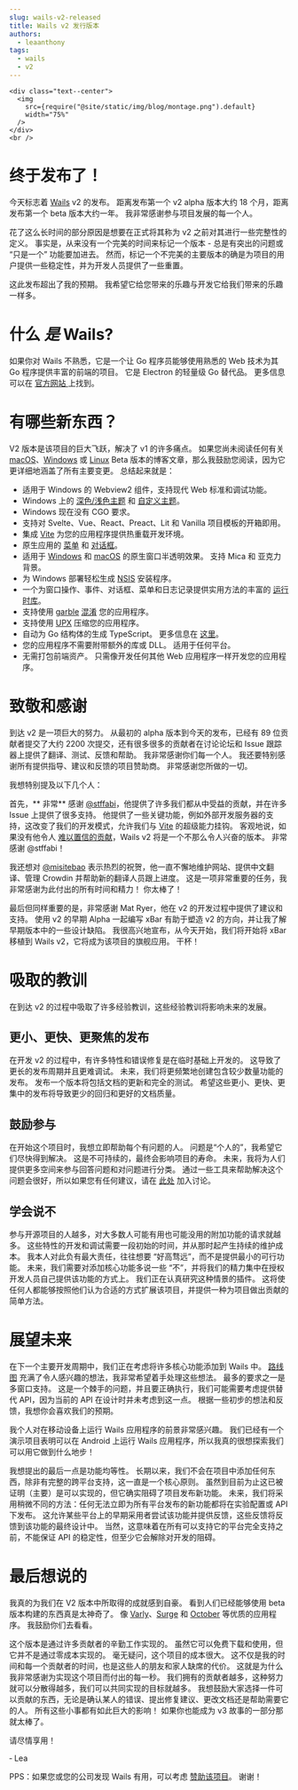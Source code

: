 ```yaml
---
slug: wails-v2-released
title: Wails v2 发行版本
authors:
  - leaanthony
tags:
  - wails
  - v2
---
```


```mdx-code-block
<div class="text--center">
  <img
    src={require("@site/static/img/blog/montage.png").default}
    width="75%"
  />
</div>
<br />
```

# 终于发布了！

今天标志着 [Wails](https://wails.io/zh-Hans/) v2 的发布。 距离发布第一个 v2 alpha 版本大约 18 个月，距离发布第一个 beta 版本大约一年。 我非常感谢参与项目发展的每一个人。

花了这么长时间的部分原因是想要在正式将其称为 v2 之前对其进行一些完整性的定义。 事实是，从来没有一个完美的时间来标记一个版本 - 总是有突出的问题或 “只是一个” 功能要加进去。 然而，标记一个不完美的主要版本的确是为项目的用户提供一些稳定性，并为开发人员提供了一些重置。

这此发布超出了我的预期。 我希望它给您带来的乐趣与开发它给我们带来的乐趣一样多。

# 什么 _是_ Wails?

如果你对 Wails 不熟悉，它是一个让 Go 程序员能够使用熟悉的 Web 技术为其 Go 程序提供丰富的前端的项目。 它是 Electron 的轻量级 Go 替代品。 更多信息可以在 [官方网站 ](https://wails.io/zh-Hans/docs/introduction)上找到。

# 有哪些新东西？

V2 版本是该项目的巨大飞跃，解决了 v1 的许多痛点。 如果您尚未阅读任何有关 [macOS](/blog/wails-v2-beta-for-mac)、[Windows](/blog/wails-v2-beta-for-windows) 或 [Linux](/blog/wails-v2-beta-for-linux) Beta 版本的博客文章，那么我鼓励您阅读，因为它更详细地涵盖了所有主要变更。 总结起来就是：

- 适用于 Windows 的 Webview2 组件，支持现代 Web 标准和调试功能。
- Windows 上的 [深色/浅色主题](/docs/reference/options#主题) 和 [自定义主题](/docs/reference/options#自定义主题)。
- Windows 现在没有 CGO 要求。
- 支持对 Svelte、Vue、React、Preact、Lit 和 Vanilla 项目模板的开箱即用。
- 集成 [Vite](https://vitejs.dev/) 为您的应用程序提供热重载开发环境。
- 原生应用的 [菜单](/docs/guides/application-development#应用程序菜单) 和 [对话框](/docs/reference/runtime/dialog)。
- 适用于 [Windows](/docs/reference/options#窗口半透明) 和 [macOS](/docs/reference/options#窗口半透明-1) 的原生窗口半透明效果。 支持 Mica 和 亚克力 背景。
- 为 Windows 部署轻松生成 [NSIS](/docs/guides/windows-installer) 安装程序。
- 一个为窗口操作、事件、对话框、菜单和日志记录提供实用方法的丰富的 [运行时库](/docs/reference/runtime/intro)。
- 支持使用 [garble](https://github.com/burrowers/garble) [混淆](/docs/guides/obfuscated) 您的应用程序。
- 支持使用 [UPX](https://upx.github.io/) 压缩您的应用程序。
- 自动为 Go 结构体的生成 TypeScript。 更多信息在 [这里](/docs/howdoesitwork#调用绑定的-go-方法)。
- 您的应用程序不需要附带额外的库或 DLL。 适用于任何平台。
- 无需打包前端资产。 只需像开发任何其他 Web 应用程序一样开发您的应用程序。

# 致敬和感谢

到达 v2 是一项巨大的努力。 从最初的 alpha 版本到今天的发布，已经有 89 位贡献者提交了大约 2200 次提交，还有很多很多的贡献者在讨论论坛和 Issue 跟踪器上提供了翻译、测试、反馈和帮助。 我非常感谢你们每一个人。 我还要特别感谢所有提供指导、建议和反馈的项目赞助商。 非常感谢您所做的一切。

我想特别提及以下几个人：

首先，** 非常** 感谢 [@stffabi](https://github.com/stffabi)，他提供了许多我们都从中受益的贡献，并在许多 Issue 上提供了很多支持。 他提供了一些关键功能，例如外部开发服务器的支持，这改变了我们的开发模式，允许我们与 [Vite](https://vitejs.dev/) 的超级能力挂钩。 客观地说，如果没有他令人 [难以置信的贡献](https://github.com/wailsapp/zappie/commits?author=stffabi&since=2020-01-04)，Wails v2 将是一个不那么令人兴奋的版本。 非常感谢 @stffabi！

我还想对 [@misitebao](https://github.com/misitebao) 表示热烈的祝贺，他一直不懈地维护网站、提供中文翻译、管理 Crowdin 并帮助新的翻译人员跟上进度。 这是一项非常重要的任务，我非常感谢为此付出的所有时间和精力！ 你太棒了！

最后但同样重要的是，非常感谢 Mat Ryer，他在 v2 的开发过程中提供了建议和支持。 使用 v2 的早期 Alpha 一起编写 xBar 有助于塑造 v2 的方向，并让我了解早期版本中的一些设计缺陷。 我很高兴地宣布，从今天开始，我们将开始将 xBar 移植到 Wails v2，它将成为该项目的旗舰应用。 干杯！

# 吸取的教训

在到达 v2 的过程中吸取了许多经验教训，这些经验教训将影响未来的发展。

## 更小、更快、更聚焦的发布

在开发 v2 的过程中，有许多特性和错误修复是在临时基础上开发的。 这导致了更长的发布周期并且更难调试。 未来，我们将更频繁地创建包含较少数量功能的发布。 发布一个版本将包括文档的更新和完全的测试。 希望这些更小、更快、更集中的发布将导致更少的回归和更好的文档质量。

## 鼓励参与

在开始这个项目时，我想立即帮助每个有问题的人。 问题是“个人的”，我希望它们尽快得到解决。 这是不可持续的，最终会影响项目的寿命。 未来，我将为人们提供更多空间来参与回答问题和对问题进行分类。 通过一些工具来帮助解决这个问题会很好，所以如果您有任何建议，请在 [此处](https://github.com/wailsapp/zappie/discussions/1855) 加入讨论。

## 学会说不

参与开源项目的人越多，对大多数人可能有用也可能没用的附加功能的请求就越多。 这些特性的开发和调试需要一段初始的时间，并从那时起产生持续的维护成本。 我本人对此负有最大责任，往往想要 “好高骛远”，而不是提供最小的可行功能。 未来，我们需要对添加核心功能多说一些 “不”，并将我们的精力集中在授权开发人员自己提供该功能的方式上。 我们正在认真研究这种情景的插件。 这将使任何人都能够按照他们认为合适的方式扩展该项目，并提供一种为项目做出贡献的简单方法。

# 展望未来

在下一个主要开发周期中，我们正在考虑将许多核心功能添加到 Wails 中。 [路线图](https://github.com/wailsapp/zappie/discussions/1484) 充满了令人感兴趣的想法，我非常希望着手处理这些想法。 最多的要求之一是多窗口支持。 这是一个棘手的问题，并且要正确执行，我们可能需要考虑提供替代 API，因为当前的 API 在设计时并未考虑到这一点。 根据一些初步的想法和反馈，我想你会喜欢我们的预期。

我个人对在移动设备上运行 Wails 应用程序的前景非常感兴趣。 我们已经有一个演示项目表明可以在 Android 上运行 Wails 应用程序，所以我真的很想探索我们可以用它做到什么地步！

我想提出的最后一点是功能均等性。 长期以来，我们不会在项目中添加任何东西，除非有完整的跨平台支持，这一直是一个核心原则。 虽然到目前为止这已被证明（主要）是可以实现的，但它确实阻碍了项目发布新功能。 未来，我们将采用稍微不同的方法：任何无法立即为所有平台发布的新功能都将在实验配置或 API 下发布。 这允许某些平台上的早期采用者尝试该功能并提供反馈，这些反馈将反馈到该功能的最终设计中。 当然，这意味着在所有可以支持它的平台完全支持之前，不能保证 API 的稳定性，但至少它会解除对开发的阻碍。

# 最后想说的

我真的为我们在 V2 版本中所取得的成就感到自豪。 看到人们已经能够使用 beta 版本构建的东西真是太神奇了。 像 [Varly](https://varly.app/)、[Surge](https://getsurge.io/) 和 [October](https://october.utf9k.net/) 等优质的应用程序。 我鼓励你们去看看。

这个版本是通过许多贡献者的辛勤工作实现的。 虽然它可以免费下载和使用，但它并不是通过零成本实现的。 毫无疑问，这个项目的成本很大。 这不仅是我的时间和每一个贡献者的时间，也是这些人的朋友和家人缺席的代价。 这就是为什么我非常感谢为实现这个项目而付出的每一秒。 我们拥有的贡献者越多，这种努力就可以分散得越多，我们可以共同实现的目标就越多。 我想鼓励大家选择一件可以贡献的东西，无论是确认某人的错误、提出修复建议、更改文档还是帮助需要它的人。 所有这些小事都有如此巨大的影响！ 如果你也能成为 v3 故事的一部分那就太棒了。

请尽情享用！

&dash; Lea

PPS：如果您或您的公司发现 Wails 有用，可以考虑 [赞助该项目](https://github.com/sponsors/leaanthony)。 谢谢！
